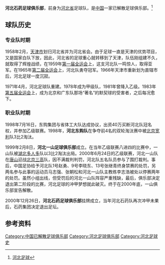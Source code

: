 '''河北石药足球俱乐部'''，前身为[[河北省|河北省]]足球队，是[[中国|中国]]一家已解散足球俱乐部。<ref>[http://hi.baidu.com/hihworks/item/237b39fa0003e5693c1485e2 河北足球]{{Dead link|date=2020年4月 |bot=InternetArchiveBot |fix-attempted=yes }}</ref>

==球队历史==
===专业队时期===
1958年2月，[[天津市|天津市]]划归河北省并为河北省会。由于足球一直是天津的优势项目，又是国家白队下放，因此，河北省的足球重心就转移到了天津，队伍刚组建不久，就取得了辉煌战绩，在1959年[[中华人民共和国第一届运动会|第一届全运会]]上，这支河北队一鸣惊人，取得亚军。在1965年[[中华人民共和国第二届运动会|第二届全运会]]上，河北队勇夺冠军。1966年天津市重新划为直辖市后，河北足球一度沉寂。

1971年4月，河北足球队重建。1978年成为甲级队，1981年曾降入乙级。1983年[[中华人民共和国第五届运动会|第五届全运会]]上，成为北京和广东队那场“著名”的默契球的受害者，之后每况愈下。

===职业队时期===
1998年7月16日，东购集团与省体工大队达成协议，出资40万买断河北队冠名权，并参加乙级联赛。1998年，'''河北东购队'''在争夺前4名的双轮淘汰赛中被[[北京宽利|北京宽利]]队3比2淘汰。

1999年2月8日，'''河北一山足球俱乐部'''成立。在当年乙级联赛八进四的比赛中，一山队被[[湖北多人多|湖北多人多]]队以3比2淘汰出局。2000年6月24日的乙级联赛，河北一山队在[[唐山|唐山]]迎战[[北京三高|北京三高]]队，因不满裁判判罚，河北队五名队员参与了围打裁判。事后，中国足协给予河北队1号赵勇、9号李晓东、13号张继青终身禁赛的处罚，另两名参与此事的运动员马志强、张朝松和河北一山队主教练李志浩被处以停赛两年的处罚。虽然小组出线，但受罚后的河北一山队阵容严重残缺，最后，俱乐部决定退出第二阶段的比赛，河北足球的冲甲梦想就此破灭。终于在2000年底，一山俱乐部宣告解散。

2000年12月26日，'''河北石药足球俱乐部'''挂牌成立，当年河北石药队再次冲甲未果后，石药集团决定退出足坛。

==参考资料==
{{reflist}}

[[Category:中国已解散足球俱乐部|Category:中国已解散足球俱乐部]]
[[Category:河北足球俱乐部|Category:河北足球俱乐部]]
[[Category:河北足球史|Category:河北足球史]]